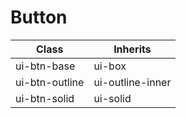 
<Meta of={ButtonStories} />

# Button

| Class          | Inherits         |
| -------------- | ---------------- |
| ui-btn-base    | ui-box           |
| ui-btn-outline | ui-outline-inner |
| ui-btn-solid   | ui-solid         |

<Stories />
